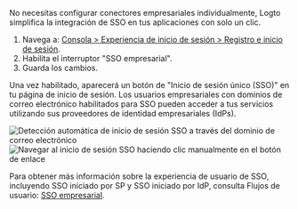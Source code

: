 No necesitas configurar conectores empresariales individualmente, Logto simplifica la integración de SSO en tus aplicaciones con solo un clic.

1. Navega a: [Consola > Experiencia de inicio de sesión > Registro e inicio de sesión](https://cloud.logto.io/to/sign-in-experience/sign-up-and-sign-in).
2. Habilita el interruptor "SSO empresarial".
3. Guarda los cambios.

Una vez habilitado, aparecerá un botón de "Inicio de sesión único (SSO)" en tu página de inicio de sesión. Los usuarios empresariales con dominios de correo electrónico habilitados para SSO pueden acceder a tus servicios utilizando sus proveedores de identidad empresariales (IdPs).

<img
  src="/img/tutorial/sso-email-auto-navigation.png"
  alt="Detección automática de inicio de sesión SSO a través del dominio de correo electrónico"
/>
<img
  src="/img/tutorial/sso-link-button-navigation.png"
  alt="Navegar al inicio de sesión SSO haciendo clic manualmente en el botón de enlace"
/>

Para obtener más información sobre la experiencia de usuario de SSO, incluyendo SSO iniciado por SP y SSO iniciado por IdP, consulta Flujos de usuario: [SSO empresarial](/end-user-flows/enterprise-sso).
